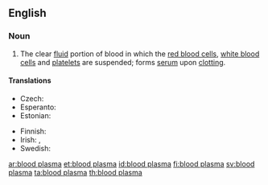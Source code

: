 ==English==
{{wikipedia}}

===Noun===
{{en-noun|head=[[blood]] [[plasma]]|-}}

# {{context|hematology|lang=en}} The clear [[fluid]] portion of blood in which the [[red blood cell]]s, [[white blood cell]]s and [[platelet]]s are suspended; forms [[serum]] upon [[clotting]].

====Translations====
{{trans-top|clear fluid portion of blood}}
* Czech: {{t|cs|krevní plazma|f}}
* Esperanto: {{t|eo|sangoplasmo}}
* Estonian: {{t|et|vereplasma}}
{{trans-mid}}
* Finnish: {{t+|fi|veriplasma}}
* Irish: {{t|ga|plasma fola|m}}, {{t|ga|fuilphlasma|m}}
* Swedish: {{t+|sv|blodplasma|c}}
{{trans-bottom}}

[[ar:blood plasma]]
[[et:blood plasma]]
[[id:blood plasma]]
[[fi:blood plasma]]
[[sv:blood plasma]]
[[ta:blood plasma]]
[[th:blood plasma]]
